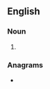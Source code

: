 {{also|Rials}}
==English==

===Noun===
{{head|en|noun plural form}}

# {{plural of|rial|lang=en}}

===Anagrams===
* {{anagrams|en|a=ailrs|Lairs|arils|lairs|laris|liars|liras|rails}}